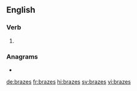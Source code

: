 ==English==

===Verb===
{{head|en|verb form}}

# {{en-third-person singular of|braze}}

===Anagrams===
* {{l|en|zebras}}

[[de:brazes]]
[[fr:brazes]]
[[hi:brazes]]
[[sv:brazes]]
[[vi:brazes]]